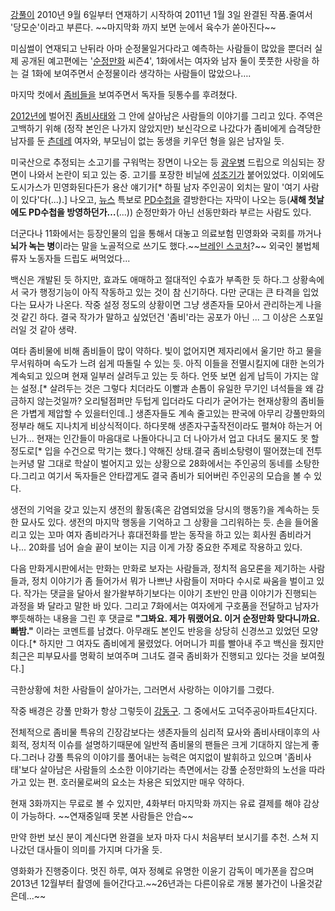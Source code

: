 [[강풀]]이 2010년 9월 6일부터 연재하기 시작하여 2011년 1월 3일 완결된 작품.줄여서 '당모순'이라고 부른다.
~~마지막화 까지 보면 눈에서 육수가 쏟아진다~~

미심썰이 연재되고 난뒤라 아마 순정물일거다라고 예측하는 사람들이 많았을 뿐더러 실제 공개된 예고편에는 '[[순정만화]] 씨즌4', 1화에서는 여자와 남자 둘이 풋풋한 사랑을 하는 걸 1화에 보여주면서 순정물이라 생각하는 사람들이 많았으나….

마지막 컷에서 [[좀비]]들을 보여주면서 독자들 뒷통수를 후려쳤다.

[[2012년]]에 벌어진 [[좀비]]사태와 그 안에 살아남은 사람들의 이야기를 그리고 있다. 주역은 고백하기 위해 (정작 본인은 나가지 않았지만) 보신각으로 나갔다가 좀비에게 습격당한 남자를 둔 [[츤데레]] 여자와, 부모님이 없는 동생을 키우던 형을 잃은 남자일 듯.

미국산으로 추정되는 소고기를 구워먹는 장면이 나오는 등 [[광우병]] 드립으로 의심되는 장면이 나와서 논란이 되고 있는 중. 고기를 포장한 비닐에 [[성조기]]가 붙어있었다. 이외에도 도시가스가 민영화된다든가 용산 얘기가[* 하필 남자 주인공이 외치는 말이 '여기 사람이 있다'다(...).] 나오고, [[뉴스]] 특보로 [[PD수첩]]을 결방한다는 자막이 나오는 등('''새해 첫날에도 PD수첩을 방영하던가…'''(...)) 순정만화가 아닌 선동만화라 부르는 사람도 있다.

더군다나 11화에서는 등장인물의 입을 통해서 대놓고 의료보험 민영화와 국회를 까거나 '''뇌가 녹는 병'''이라는 말을 노골적으로 쓰기도 했다.~~[[브레인 스코처]]?~~  외국인 불법체류자 노동자들 드립도 써먹었다...

백신은 개발된 듯 하지만, 효과도 애매하고 절대적인 수효가 부족한 듯 하다.그 상황속에서 국가 행정기능이 아직 작동하고 있는 것이 참 신기하다. 다만 군대는 큰 타격을 입었다는 묘사가 나온다. 작중 설정 정도의 상황이면 그냥 생존자들 모아서 관리하는게 나을 것 같긴 하다. 결국 작가가 말하고 싶었던건 '좀비'라는 공포가 아닌 ... 그 이상은 스포일러일 것 같아 생략.

여타 좀비물에 비해 좀비들이 많이 약하다. 빛이 없어지면 제자리에서 울기만 하고 물을 무서워하며 속도가 느려 쉽게 따돌릴 수 있는 듯. 아직 이들을 전멸시킬지에 대한 논의가 계속되고 있으며 현재 일부러 살려두고 있는 듯 하다. 언뜻 보면 쉽게 납득이 가지는 않는 설정.[* 살려두는 것은 그렇다 치더라도 이빨과 손톱이 유일한 무기인 녀석들을 왜 감금하지 않는것일까? 오리털점퍼만 두텁게 입더라도 다리가 굳어가는 현재상황의 좀비들은 가볍게 제압할 수 있을터인데..] 생존자들도 계속 줄고있는 판국에 아무리 강풀만화의 정부라 해도 지나치게 비상식적이다. 하다못해 생존자구출작전이라도 펼쳐야 하는거 어닌가... 현재는 인간들이 마음대로 나돌아다니고 더 나아가서 업고 다녀도 물지도 못 할 정도로[* 입을 수건으로 막기는 했다.] 약해진 상태.결국 좀비소탕령이 떨어졌는데 전투는커녕 말 그대로 학살이 벌어지고 있는 상황으로 28화에서는 주인공의 동네를 소탕한다.그리고 여기서 독자들은 안타깝게도 결국 좀비가 되어버린 주인공의 모습을 볼 수 있다. 

생전의 기억을 갖고 있는지 생전의 활동(혹은 감염되었을 당시의 행동?)을 계속하는 듯한 묘사도 있다. 생전의 마지막 행동을 기억하고 그 상황을 그리워하는 듯. 손을 들어올리고 있는 꼬마 여자 좀비라거나 휴대전화를 받는 동작을 하고 있는 회사원 좀비라거나... 20화를 넘어 슬슬 끝이 보이는 지금 이게 가장 중요한 주제로 작용하고 있다.

다음 만화게시판에서는 만화는 만화로 보자는 사람들과, 정치적 음모론을 제기하는 사람들과, 정치 이야기가 좀 들어가서 뭐가 나쁘냔 사람들이 저마다 수시로 싸움을 벌이고 있다. 작가는 댓글을 달아서 왈가왈부하기보다는 이야기 초반인 만큼 이야기가 진행되는 과정을 봐 달라고 말한 바 있다. 그리고 7화에서는 여자에게 구호품을 전달하고 남자가 뿌듯해하는 내용을 그린 후 댓글로 '''"그봐요. 제가 뭐랬어요. 이거 순정만화 맞다니까요. 빠밤."''' 이라는 코멘트를 남겼다. 아무래도 본인도 반응을 상당히 신경쓰고 있었던 모양이다.[* 하지만 그 여자도 좀비에게 물렸었다. 어머니가 피를 빨아내 주고 백신을 줬지만 최근은 피부묘사를 명확히 보여주며 그녀도 결국 좀비화가 진행되고 있다는 것을 보여줬다.]

극한상황에 처한 사람들이 살아가는, 그러면서 사랑하는 이야기를 그렸다.

작중 배경은 강풀 만화가 항상 그렇듯이 [[강동구]]. 그 중에서도 고덕주공아파트4단지다.

전체적으로 좀비물 특유의 긴장감보다는 생존자들의 심리적 묘사와 좀비사태이후의 사회적, 정치적 이슈를 설명하기때문에 일반적 좀비물의 팬들은 크게 기대하지 않는게 좋다.그러나 강풀 특유의 이야기를 풀어내는 능력은 여지없이 발휘하고 있으며 '좀비사태'보다 살아남은 사람들의 소소한 이야기라는 측면에서는 강풀 순정만화의 노선을 따라가고 있는 편. 호러물로써의 요소는 차용은 되었지만 매우 약하다.

현재 3화까지는 무료로 볼 수 있지만, 4화부터 마지막화 까지는 유료 결제를 해야 감상이 가능하다. ~~연재중일때 못본 사람들은 안습~~

만약 한번 보신 분이 계신다면 완결을 보자 마자 다시 처음부터 보시기를 추천. 스쳐 지나갔던 대사들이 의미를 가지며 다가올 듯.

영화화가 진행중이다. 멋진 하루, 여자 정혜로 유명한 이윤기 감독이 메가폰을 잡으며 2013년 12월부터 촬영에 들어간다고.~~26년과는 다른이유로 개봉 불가건이 나올것같은데...~~
